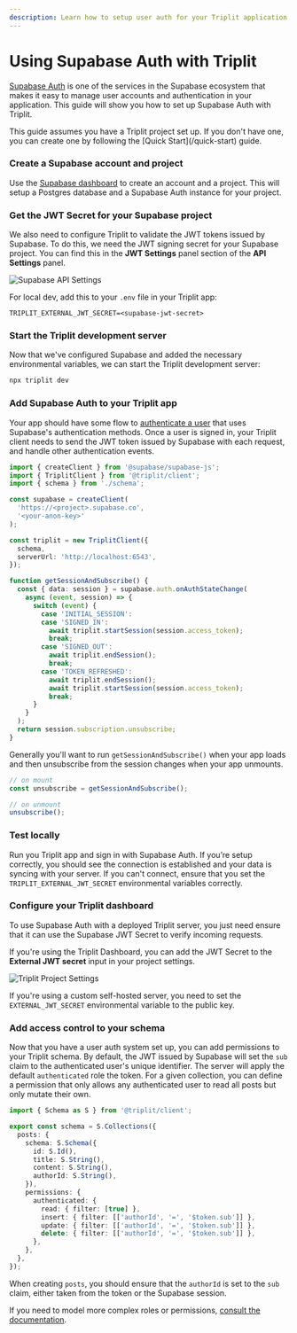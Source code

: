 ```yaml
---
description: Learn how to setup user auth for your Triplit application with Supabase Auth.
---
```



# Using Supabase Auth with Triplit

[Supabase Auth](https://supabase.com/docs/guides/auth) is one of the services in the Supabase ecosystem that makes it easy to manage user accounts and authentication in your application. This guide will show you how to set up Supabase Auth with Triplit.

<Callout>
  This guide assumes you have a Triplit project set up. If you don't have one,
  you can create one by following the [Quick Start](/quick-start) guide.
</Callout>

<Steps>

### Create a Supabase account and project

Use the [Supabase dashboard](https://supabase.com/dashboard) to create an account and a project. This will setup a Postgres database and a Supabase Auth instance for your project.

### Get the JWT Secret for your Supabase project

We also need to configure Triplit to validate the JWT tokens issued by Supabase. To do this, we need the JWT signing secret for your Supabase project. You can find this in the **JWT Settings** panel section of the **API Settings** panel.

![Supabase API Settings](/supabase-auth-guide/api-settings.png)

For local dev, add this to your `.env` file in your Triplit app:

```env copy
TRIPLIT_EXTERNAL_JWT_SECRET=<supabase-jwt-secret>
```

### Start the Triplit development server

Now that we've configured Supabase and added the necessary environmental variables, we can start the Triplit development server:

```bash
npx triplit dev
```

### Add Supabase Auth to your Triplit app

Your app should have some flow to [authenticate a user](https://supabase.com/docs/reference/javascript/auth-signinwithpassword) that uses Supabase's authentication methods. Once a user is signed in, your Triplit client needs to send the JWT token issued by Supabase with each request, and handle other authentication events.

```ts copy
import { createClient } from '@supabase/supabase-js';
import { TriplitClient } from '@triplit/client';
import { schema } from './schema';

const supabase = createClient(
  'https://<project>.supabase.co',
  '<your-anon-key>'
);

const triplit = new TriplitClient({
  schema,
  serverUrl: 'http://localhost:6543',
});

function getSessionAndSubscribe() {
  const { data: session } = supabase.auth.onAuthStateChange(
    async (event, session) => {
      switch (event) {
        case 'INITIAL_SESSION':
        case 'SIGNED_IN':
          await triplit.startSession(session.access_token);
          break;
        case 'SIGNED_OUT':
          await triplit.endSession();
          break;
        case 'TOKEN_REFRESHED':
          await triplit.endSession();
          await triplit.startSession(session.access_token);
          break;
      }
    }
  );
  return session.subscription.unsubscribe;
}
```

Generally you'll want to run `getSessionAndSubscribe()` when your app loads and then unsubscribe from the session changes when your app unmounts.

```ts copy
// on mount
const unsubscribe = getSessionAndSubscribe();

// on unmount
unsubscribe();
```

### Test locally

Run you Triplit app and sign in with Supabase Auth. If you’re setup correctly, you should see the connection is established and your data is syncing with your server. If you can't connect, ensure that you set the `TRIPLIT_EXTERNAL_JWT_SECRET` environmental variables correctly.

### Configure your Triplit dashboard

To use Supabase Auth with a deployed Triplit server, you just need ensure that it can use the Supabase JWT Secret to verify incoming requests.

If you're using the Triplit Dashboard, you can add the JWT Secret to the **External JWT secret** input in your project settings.

![Triplit Project Settings](/dashboard-screenshots/authentication.png)

If you're using a custom self-hosted server, you need to set the `EXTERNAL_JWT_SECRET` environmental variable to the public key.

### Add access control to your schema

Now that you have a user auth system set up, you can add permissions to your Triplit schema. By default, the JWT issued by Supabase will set the `sub` claim to the authenticated user's unique identifier. The server will apply the default `authenticated` role the token. For a given collection, you can define a permission that only allows any authenticated user to read all posts but only mutate their own.

```ts copy filename=schema.ts
import { Schema as S } from '@triplit/client';

export const schema = S.Collections({
  posts: {
    schema: S.Schema({
      id: S.Id(),
      title: S.String(),
      content: S.String(),
      authorId: S.String(),
    }),
    permissions: {
      authenticated: {
        read: { filter: [true] },
        insert: { filter: [['authorId', '=', '$token.sub']] },
        update: { filter: [['authorId', '=', '$token.sub']] },
        delete: { filter: [['authorId', '=', '$token.sub']] },
      },
    },
  },
});
```

When creating `posts`, you should ensure that the `authorId` is set to the `sub` claim, either taken from the token or the Supabase session.

If you need to model more complex roles or permissions, [consult the documentation](/schemas/permissions).

</Steps>
